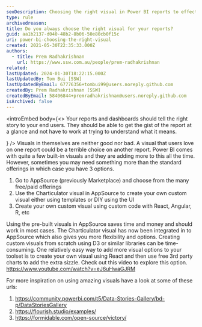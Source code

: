 ```yaml
---
seoDescription: Choosing the right visual in Power BI reports to effectively communicate insights and drive business decisions requires a thoughtful approach.
type: rule
archivedreason:
title: Do you always choose the right visual for your reports?
guid: aa1b2137-d040-48b2-8b06-50e80cb0f15c
uri: power-bi-choosing-the-right-visual
created: 2021-05-30T22:35:33.000Z
authors:
  - title: Prem Radhakrishnan
    url: https://www.ssw.com.au/people/prem-radhakrishnan
related:
lastUpdated: 2024-01-30T18:22:15.000Z
lastUpdatedBy: Tom Bui [SSW]
lastUpdatedByEmail: 67776356+tombui99@users.noreply.github.com
createdBy: Prem Radhakrishnan [SSW]
createdByEmail: 58406844+premradhakrishnan@users.noreply.github.com
isArchived: false
---
```


<introEmbed
  body={<>
Your reports and dashboards should tell the right story to your end users. They should be able to get the gist of the report at a glance and not have to work at trying to understand what it means.

<introYoutube url="https://www.youtube.com/embed/Pt3bST_s0iQ" description="" />
  </>}
/>
Visuals in themselves are neither good nor bad. A visual that users love on one report could be a terrible choice on another report. Power BI comes with quite a few built-in visuals and they are adding more to this all the time. However, sometimes you may need something more than the standard offerings in which case you have 3 options.

1. Go to AppSource (previously Marketplace) and choose from the many free/paid offerings
2. Use the Charticulator visual in AppSource to create your own custom visual either using templates or DIY using the UI
3. Create your own custom visual using custom code with React, Angular, R, etc

Using the pre-built visuals in AppSource saves time and money and should work in most cases. The Charticulator visual has now been integrated in to AppSource which also gives you more flexibility and options. Creating custom visuals from scratch using D3 or similar libraries can be time-consuming. One relatively easy way to add more visual options to your toolset is to create your own visual using React and then use free 3rd party charts to add the extra sizzle. Check out this video to explore this option. <https://www.youtube.com/watch?v=eJ6uHwaGJRM>

For more inspiration on using amazing visuals have a look at some of these urls:

1. <https://community.powerbi.com/t5/Data-Stories-Gallery/bd-p/DataStoriesGallery>
2. <https://flourish.studio/examples/>
3. <https://formidable.com/open-source/victory/>
